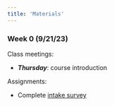 ```yaml
---
title: 'Materials'
---
```


### Week 0 (9/21/23)

Class meetings:

-   ***Thursday***: course introduction

Assignments:

-   Complete [intake survey](https://forms.gle/uWWTaZrVvL7jykz86)

<!-- ### Week 1 (9/25/23) -->

<!-- Suggested reading: -->

<!-- -   DG&S 1.4 --- 1.6 -->

<!-- -   H&C 1.1 --- 1.3 -->

<!-- Class meetings: -->

<!-- -   ***Monday:*** set theory -->

<!-- -   ***Tuesday:*** probability spaces -->

<!-- -   ***Wednesday:*** properties of probability measures -->

<!-- -   ***Thursday:*** properties of probability measures -->

<!-- Assignment: -->

<!-- -   HW1 due Thursday 10/2 -->
